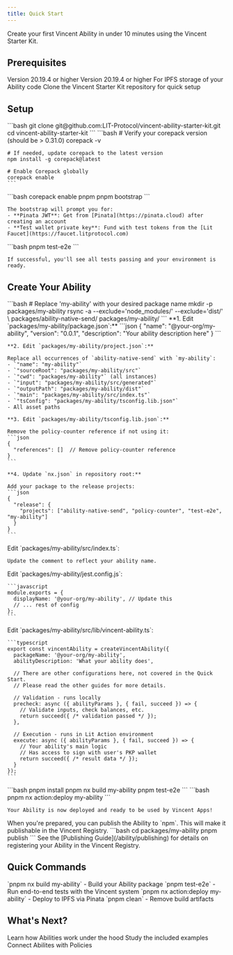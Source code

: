 ```yaml
---
title: Quick Start
---
```


Create your first Vincent Ability in under 10 minutes using the Vincent Starter Kit.

## Prerequisites

<CardGroup cols={2}>
  <Card title="Node.js" icon="node" href="https://nodejs.org/en/download">
    Version 20.19.4 or higher
  </Card>
  <Card title="Corepack" icon="box" href="https://github.com/nodejs/corepack">
    Version 20.19.4 or higher
  </Card>
  <Card title="Pinata Account" icon="cloud" href="https://pinata.cloud">
    For IPFS storage of your Ability code
  </Card>
  <Card title="Starter Kit" icon="rocket" href="https://github.com/LIT-Protocol/vincent-ability-starter-kit">
    Clone the Vincent Starter Kit repository for quick setup
  </Card>
</CardGroup>

## Setup

<Steps>
  <Step title="Clone the Starter Kit">
    ```bash
    git clone git@github.com:LIT-Protocol/vincent-ability-starter-kit.git
    cd vincent-ability-starter-kit
    ```
  </Step>

  <Step title="Ensure Corepack is Updated">
    ```bash
    # Verify your corepack version (should be > 0.31.0)
    corepack -v

    # If needed, update corepack to the latest version
    npm install -g corepack@latest

    # Enable Corepack globally
    corepack enable
    ```
  </Step>

  <Step title="Run Bootstrap">
    ```bash
    corepack enable pnpm
    pnpm bootstrap
    ```

    The bootstrap will prompt you for:
    - **Pinata JWT**: Get from [Pinata](https://pinata.cloud) after creating an account
    - **Test wallet private key**: Fund with test tokens from the [Lit Faucet](https://faucet.litprotocol.com)
  </Step>

  <Step title="Verify Setup">
    ```bash
    pnpm test-e2e
    ```

    If successful, you'll see all tests passing and your environment is ready.
  </Step>
</Steps>

## Create Your Ability

<Steps>
  <Step title="Copy the Template">
    ```bash
    # Replace 'my-ability' with your desired package name
    mkdir -p packages/my-ability
    rsync -a --exclude='node_modules/' --exclude='dist/' \
      packages/ability-native-send/ packages/my-ability/
    ```
  </Step>

  <Step title="Update Package Configuration">
    **1. Edit `packages/my-ability/package.json`:**
    ```json
    {
      "name": "@your-org/my-ability",
      "version": "0.0.1",
      "description": "Your ability description here"
    }
    ```

    **2. Edit `packages/my-ability/project.json`:**

    Replace all occurrences of `ability-native-send` with `my-ability`:
    - `"name": "my-ability"`
    - `"sourceRoot": "packages/my-ability/src"`
    - `"cwd": "packages/my-ability"` (all instances)
    - `"input": "packages/my-ability/src/generated"`
    - `"outputPath": "packages/my-ability/dist"`
    - `"main": "packages/my-ability/src/index.ts"`
    - `"tsConfig": "packages/my-ability/tsconfig.lib.json"`
    - All asset paths

    **3. Edit `packages/my-ability/tsconfig.lib.json`:**

    Remove the policy-counter reference if not using it:
    ```json
    {
      "references": []  // Remove policy-counter reference
    }
    ```

    **4. Update `nx.json` in repository root:**

    Add your package to the release projects:
    ```json
    {
      "release": {
        "projects": ["ability-native-send", "policy-counter", "test-e2e", "my-ability"]
      }
    }
    ```
  </Step>

  <Step title="Update the Main Index File">
    Edit `packages/my-ability/src/index.ts`:

    Update the comment to reflect your ability name.
  </Step>

  <Step title="Update Jest Configuration">
    Edit `packages/my-ability/jest.config.js`:

    ```javascript
    module.exports = {
      displayName: '@your-org/my-ability', // Update this
      // ... rest of config
    };
    ```
  </Step>

  <Step title="Define Your Ability Logic">
    Edit `packages/my-ability/src/lib/vincent-ability.ts`:

    ```typescript
    export const vincentAbility = createVincentAbility({
      packageName: '@your-org/my-ability',
      abilityDescription: 'What your ability does',

      // There are other configurations here, not covered in the Quick Start.
      // Please read the other guides for more details.

      // Validation - runs locally
      precheck: async ({ abilityParams }, { fail, succeed }) => {
        // Validate inputs, check balances, etc.
        return succeed({ /* validation passed */ });
      },

      // Execution - runs in Lit Action environment
      execute: async ({ abilityParams }, { fail, succeed }) => {
        // Your ability's main logic
        // Has access to sign with user's PKP wallet
        return succeed({ /* result data */ });
      }
    });
    ```
  </Step>

  <Step title="Build and Test">
    ```bash
    pnpm install
    pnpm nx build my-ability
    pnpm test-e2e
    ```
  </Step>

  <Step title="Deploy to IPFS">
    ```bash
    pnpm nx action:deploy my-ability
    ```

    Your Ability is now deployed and ready to be used by Vincent Apps!
  </Step>

  <Step title="Publish Your Ability">
  When you're prepared, you can publish the Ability to `npm`. This will make it publishable
  in the Vincent Registry.
    ```bash
    cd packages/my-ability
    pnpm publish
    ```
  </Step>

  <Step title="Register in Vincent Registry">
    See the [Publishing Guide](/ability/publishing) for details on registering your Ability in the Vincent Registry.
  </Step>
</Steps>

## Quick Commands

<ParamField path="build" type="command">
  `pnpm nx build my-ability` - Build your Ability package
</ParamField>

<ParamField path="test" type="command">
  `pnpm test-e2e` - Run end-to-end tests with the Vincent system
</ParamField>

<ParamField path="deploy" type="command">
  `pnpm nx action:deploy my-ability` - Deploy to IPFS via Pinata
</ParamField>

<ParamField path="clean" type="command">
  `pnpm clean` - Remove build artifacts
</ParamField>

## What's Next?

<CardGroup cols={3}>
  <Card title="Ability Structure" icon="code" href="/ability/explaining-abilities">
    Learn how Abilities work under the hood
  </Card>
  <Card title="Example Abilities" icon="github" href="https://github.com/LIT-Protocol/vincent-starter-kit/tree/main/packages">
    Study the included examples
  </Card>
  <Card title="Integration Guide" icon="link" href="/ability/policy/explaining-policies">
    Connect Abilites with Policies
  </Card>
</CardGroup>